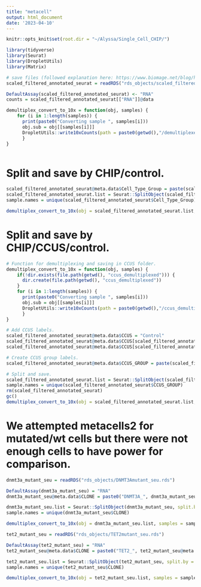 ```yaml
---
title: "metacell"
output: html_document
date: '2023-04-10'
---
```


```r
knitr::opts_knit$set(root.dir = "~/Alyssa/Single_Cell_CHIP/")

library(tidyverse)
library(Seurat)
library(DropletUtils)
library(Matrix)
```


```r
# save files (followed explanation here: https://www.biomage.net/blog/how-to-demultiplex-a-seurat-object-and-convert-it-to-10x-files)
scaled_filtered_annotated_seurat = readRDS("rds_objects/scaled_filtered_annotated_seurat.rds")

DefaultAssay(scaled_filtered_annotated_seurat) <- "RNA"
counts = scaled_filtered_annotated_seurat[["RNA"]]@data

demultiplex_convert_to_10x = function(obj, samples) { 
    for (i in 1:length(samples)) {
      print(paste0("Converting sample ", samples[i]))
      obj.sub = obj[[samples[i]]]
      DropletUtils::write10xCounts(path = paste0(getwd(),"/demultiplexed_cell_types/",samples[i]), x = obj.sub[["RNA"]]@data, type = "sparse", version="3")
      }
}



```


# Split and save by CHIP/control.
```r
scaled_filtered_annotated_seurat@meta.data$Cell_Type_Group = paste(scaled_filtered_annotated_seurat@meta.data$cell_type, scaled_filtered_annotated_seurat@meta.data$GROUP)
scaled_filtered_annotated_seurat.list = Seurat::SplitObject(scaled_filtered_annotated_seurat, split.by = "Cell_Type_Group")
sample.names = unique(scaled_filtered_annotated_seurat$Cell_Type_Group)

demultiplex_convert_to_10x(obj = scaled_filtered_annotated_seurat.list, samples = sample.names)

```

# Split and save by CHIP/CCUS/control.
```r
# Function for demultiplexing and saving in CCUS folder.
demultiplex_convert_to_10x = function(obj, samples) { 
    if(!dir.exists(file.path(getwd(), "ccus_demultiplexed"))) {
      dir.create(file.path(getwd(), "ccus_demultiplexed"))
    }
    for (i in 1:length(samples)) {
      print(paste0("Converting sample ", samples[i]))
      obj.sub = obj[[samples[i]]]
      DropletUtils::write10xCounts(path = paste0(getwd(),"/ccus_demultiplexed/",samples[i]), x = obj.sub[["RNA"]]@data, type = "sparse", version="3")
      }
}

# Add CCUS labels.
scaled_filtered_annotated_seurat@meta.data$CCUS = "Control"
scaled_filtered_annotated_seurat@meta.data$CCUS[scaled_filtered_annotated_seurat@meta.data$CHIP == "chip"] = "CHIP"
scaled_filtered_annotated_seurat@meta.data$CCUS[scaled_filtered_annotated_seurat@meta.data$CHIVEID %in% c("CH-20-004", "CH-21-014", "CH-21-036", "CH-21-073")] = "CCUS"

# Create CCUS group labels.
scaled_filtered_annotated_seurat@meta.data$CCUS_GROUP = paste(scaled_filtered_annotated_seurat@meta.data$MUTATION.GROUP, scaled_filtered_annotated_seurat@meta.data$CCUS, scaled_filtered_annotated_seurat@meta.data$STIM, sep = "_")

# Split and save.
scaled_filtered_annotated_seurat.list = Seurat::SplitObject(scaled_filtered_annotated_seurat, split.by = "CCUS_GROUP")
sample.names = unique(scaled_filtered_annotated_seurat$CCUS_GROUP)
rm(scaled_filtered_annotated_seurat)
gc()
demultiplex_convert_to_10x(obj = scaled_filtered_annotated_seurat.list, samples = sample.names)
```



# We attempted metacells2 for mutated/wt cells but there were not enough cells to have power for comparison.
```r
dnmt3a_mutant_seu = readRDS("rds_objects/DNMT3Amutant_seu.rds")

DefaultAssay(dnmt3a_mutant_seu) = "RNA"
dnmt3a_mutant_seu@meta.data$CLONE = paste0("DNMT3A_", dnmt3a_mutant_seu@meta.data$CLONE, "_", gsub(" ", "_", dnmt3a_mutant_seu@meta.data$cell_type))

dnmt3a_mutant_seu.list = Seurat::SplitObject(dnmt3a_mutant_seu, split.by = "CLONE")
sample.names = unique(dnmt3a_mutant_seu$CLONE)

demultiplex_convert_to_10x(obj = dnmt3a_mutant_seu.list, samples = sample.names)

```

```r
tet2_mutant_seu = readRDS("rds_objects/TET2mutant_seu.rds")

DefaultAssay(tet2_mutant_seu) = "RNA"
tet2_mutant_seu@meta.data$CLONE = paste0("TET2_", tet2_mutant_seu@meta.data$CLONE, "_", gsub(" ", "_", tet2_mutant_seu@meta.data$cell_type))

tet2_mutant_seu.list = Seurat::SplitObject(tet2_mutant_seu, split.by = "CLONE")
sample.names = unique(tet2_mutant_seu$CLONE)

demultiplex_convert_to_10x(obj = tet2_mutant_seu.list, samples = sample.names)

```
